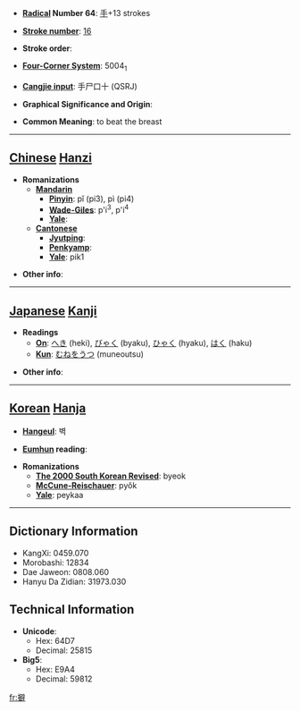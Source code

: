 * '''[[Wiktionary:Chinese radical index| Radical]] Number 64''': [[Wiktionary:Chinese radical index 手|手]]+13 strokes

* '''[[Wiktionary:Chinese total strokes index|Stroke number]]''': [[Wiktionary:Chinese total strokes index 16|16]]

* '''Stroke order''': 

* '''[[Wiktionary:Chinese four corner index|Four-Corner System]]''': 5004<sub>1</sub>

* '''[[Wiktionary:Chinese Cangjie index|Cangjie input]]''': 手尸口十 (QSRJ)

* '''Graphical Significance and Origin''': 

* '''Common Meaning''': to beat the breast

----

== [[Chinese]] [[Hanzi]] ==

* '''Romanizations'''
** '''[[Mandarin]]'''
*** '''[[Pinyin]]''': pǐ (pi3), pì (pi4)
*** '''[[Wade-Giles]]''': p'i<sup>3</sup>, p'i<sup>4</sup>
*** '''[[Yale]]''': 
** '''[[Cantonese]]'''
*** '''[[Jyutping]]''':
*** '''[[Penkyamp]]''': 
*** '''[[Yale]]''': pik1

* '''Other info''': 

----

== [[Japanese]] [[Kanji]] ==

* '''Readings'''
** '''[[On]]''': [[へき]] (heki), [[びゃく]] (byaku), [[ひゃく]] (hyaku), [[はく]] (haku)
** '''[[Kun]]''': [[むねをうつ]] (muneoutsu)

* '''Other info''':  

----

== [[Korean]] [[Hanja]] ==

* '''[[Hangeul]]''': 벽

* '''[[Eumhun]] reading''': 

* '''Romanizations'''
** '''[[The 2000 South Korean Revised Romanization|The 2000 South Korean Revised]]''': byeok
** '''[[McCune-Reischauer]]''': pyŏk
** '''[[Yale]]''': peykaa

----

== Dictionary Information ==

* KangXi: 0459.070
* Morobashi: 12834
* Dae Jaweon: 0808.060
* Hanyu Da Zidian: 31973.030

== Technical Information ==

* '''Unicode''':
** Hex: 64D7
** Decimal: 25815
* '''Big5''':
** Hex: E9A4
** Decimal: 59812

[[fr:擗]]